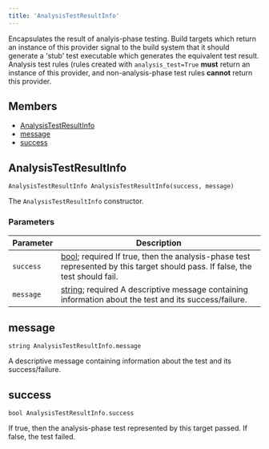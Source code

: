 ```yaml
---
title: 'AnalysisTestResultInfo'
---
```



Encapsulates the result of analyis-phase testing. Build targets which return an instance of this provider signal to the build system that it should generate a 'stub' test executable which generates the equivalent test result. Analysis test rules (rules created with `analysis_test=True` **must** return an instance of this provider, and non-analysis-phase test rules **cannot** return this provider.

## Members

* [AnalysisTestResultInfo](#AnalysisTestResultInfo)
* [message](#message)
* [success](#success)

## AnalysisTestResultInfo

```
AnalysisTestResultInfo AnalysisTestResultInfo(success, message)
```

The `AnalysisTestResultInfo` constructor.

### Parameters

| Parameter | Description |
| --- | --- |
| `success` | [bool](../core/bool.mdx); required  If true, then the analysis-phase test represented by this target should pass. If false, the test should fail. |
| `message` | [string](../core/string.mdx); required  A descriptive message containing information about the test and its success/failure. |

## message

```
string AnalysisTestResultInfo.message
```

A descriptive message containing information about the test and its success/failure.

## success

```
bool AnalysisTestResultInfo.success
```

If true, then the analysis-phase test represented by this target passed. If false, the test failed.